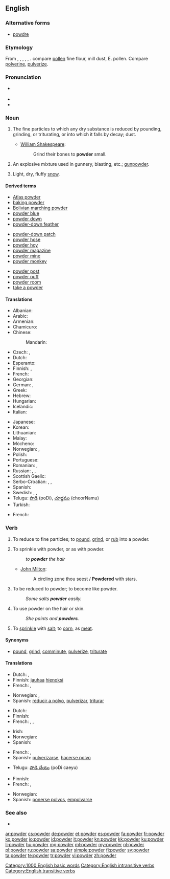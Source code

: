 ==English==

===Alternative forms===
* [[powdre]] {{qualifier|obsolete}}

===Etymology===
From {{etyl|enm|en}} {{term|poudre||lang=enm}}, {{term|pouldre||lang=enm}}, {{etyl|fro|en}} {{term|poudre||lang=fro}}, {{term|poldre||lang=fro}}, {{term|puldre||lang=fro}}, {{etyl|la|en}} {{term|pulvis||lang=la|dust, powder}}. compare [[pollen]] fine flour, mill dust, E. pollen. Compare [[polverine]], [[pulverize]].

===Pronunciation===
* {{a|UK}} {{IPA|/paʊ.də(ɹ)/}}
* {{audio|en-us-powder.ogg|Audio (US)}}
* {{rhymes|aʊdə(ɹ)}}

===Noun===
{{en-noun|s|-}}

# The fine particles to which any dry substance is reduced by pounding, grinding, or triturating, or into which it falls by decay; dust.
#* {{rfdate}} [[w:William Shakespeare|William Shakespeare]]:
#*: Grind their bones to '''powder''' small.
# An explosive mixture used in gunnery, blasting, etc.; [[gunpowder]].
# {{informal}} Light, dry, fluffy [[snow]].

====Derived terms====
{{rel-top3|Terms derived from powder (noun)}}
* [[Atlas powder]]
* [[baking powder]]
* [[Bolivian marching powder]]
* [[powder blue]]
* [[powder down]]
* [[powder-down feather]]
{{rel-mid3}}
* [[powder-down patch]]
* [[powder hose]]
* [[powder hoy]]
* [[powder magazine]]
* [[powder mine]]
* [[powder monkey]]
{{rel-mid3}}
* [[powder post]]
* [[powder puff]]
* [[powder room]]
* [[take a powder]]
{{rel-bottom}}

====Translations====
{{trans-top|fine particles}}
* Albanian: {{t-|sq|pluhur|m}}
* Arabic: {{t-|ar|مسحوق|m|tr=masHuuq|sc=Arab}}
* Armenian: {{t-|hy|փոշի|tr=p'oši}}
* Chamicuro: {{tø|ccc|ijpe}}
* Chinese:
*: Mandarin: {{t|cmn|粉|tr=fěn|sc=Hani}}
* Czech: {{t+|cs|prach}}, {{t+|cs|prášek}}
* Dutch: {{t+|nl|poeder|m}}
* Esperanto: {{t-|eo|pulvoro}}
* Finnish: {{t+|fi|jauhe}}, {{t+|fi|pulveri}}
* French: {{t+|fr|poudre|m}}
* Georgian: {{t-|ka|ფხვნილი|tr=p'xvnili|sc=Geor}}
* German: {{t+|de|Puder|m}}, {{t+|de|Pulver|n}}
* Greek: {{t+|el|σκόνη}}
* Hebrew: {{t+|he|אבקה|f|tr=avka}}
* Hungarian: {{t+|hu|por}}
* Icelandic: {{t+|is|duft|n}}
* Italian: {{t+|it|polvere|m}}
{{trans-mid}}
* Japanese: {{t+|ja|粉|tr=こな, kona|sc=Jpan}}
* Korean: {{t+|ko|가루|tr=garu|sc=Hang}}
* Lithuanian: {{t-|lt|milteliai|m-p}}
* Malay: {{t-|ms|serbuk}}
* Mòcheno: {{tø|mhn|pulver}}
* Norwegian: {{t-|no|pudder|n}}, {{t+|no|støv|n}}
* Polish: {{t+|pl|proszek|m}}
* Portuguese: {{t+|pt|pó|m}}
* Romanian: {{t-|ro|pudră|f}}, {{t-|ro|pulbere|f}}
* Russian: {{t+|ru|порошок|m|tr=porošók}}, {{qualifier|cosmetics, medicine}} {{t+|ru|пудра|f|tr=púdra|sc=Cyrl}}, {{qualifier|medicine}} {{t+|ru|присыпка|f|tr=prisýpka|sc=Cyrl}}
* Scottish Gaelic: {{t-|gd|fùdar|m}}
* Serbo-Croatian: {{t-|sh|prašak|m}}, {{t-|sh|prah|m|alt=prȃh}}, {{t-|sh|prašina|f|alt=pràšina}}
* Spanish: {{t+|es|polvo|m}}
* Swedish: {{t+|sv|pulver|n}}, {{t-|sv|puder|n}}, {{t+|sv|stoft|n}}
* Telugu: [[పొడి]] (poDi), [[చూర్ణము]] (choorNamu)
* Turkish: {{t+|tr|pudra}}
{{trans-bottom}}

{{trans-see|gunpowder}}

{{trans-top|snow}}
* French: {{t+|fr|poudreuse|f}}
{{trans-mid}}
{{trans-bottom}}

===Verb===
{{en-verb}}

# {{transitive}} To reduce to fine particles; to [[pound]], [[grind]], or [[rub]] into a powder.
# {{transitive}} To sprinkle with powder, or as with powder.
#: ''to '''powder''' the hair''
#* {{rfdate}} [[w:John Milton|John Milton]]:
#*: A circling zone thou seest / '''Powdered''' with stars.
# {{intransitive}} To be reduced to powder; to become like powder.
#: ''Some salts '''powder''' easily.''
# {{intransitive}} To use powder on the hair or skin.
#: ''She paints and '''powders'''.''
# {{transitive}} To [[sprinkle]] with [[salt]]; to [[corn]], as [[meat]].

====Synonyms====
* {{sense|to reduce to fine particles}} [[pound]], [[grind]], [[comminute]], [[pulverize]], [[triturate]]

====Translations====
{{trans-top|to reduce to fine particles}}
* Dutch: {{t-|nl|fijnmalen}}, {{t+|nl|malen}}
* Finnish: [[jauhaa]] [[hieno|hienoksi]]
* French: {{t-|fr|réduire en poudre}}, {{t+|fr|pulvériser}}
{{trans-mid}}
* Norwegian: {{t-|no|pulverisere}}, {{t+|no|knuse}}
* Spanish: [[reducir a polvo]], [[pulverizar]], [[triturar]]
{{trans-bottom}}

{{trans-top|to sprinkle with powder}}
* Dutch: {{t-|nl|bepoederen}}
* Finnish: {{t-|fi|sirotella}}
* French: {{t+|fr|poudrer}}, {{t+|fr|pulvériser|alt=pulvériser (sur)}}, {{t+|fr|saupoudrer}}
{{trans-mid}}
* Irish: {{t-|ga|púdráil}}
* Norwegian: {{t-|no|pudre}}
* Spanish: {{t-|es|espolvorear}}
{{trans-bottom}}

{{trans-top|to be reduced to powder}}
* French: {{t-|fr|se réduire en poudre}}, {{t-|fr|se pulvériser}}
* Spanish: [[pulverizarse]], [[hacerse polvo]]
{{trans-mid}}
* Telugu: [[పొడి చేయు]] (poDi caeyu)
{{trans-bottom}}

{{trans-top|to use powder on the hair or skin}}
* Finnish: {{t-|fi|puuteroida}}
* French: {{t-|fr|se poudrer}}, {{t-|fr|se repoudrer}}
{{trans-mid}}
* Norwegian: {{t-|no|pudre}}
* Spanish: [[ponerse polvos]], [[empolvarse]]
{{trans-bottom}}

===See also===
* {{pedia}}

[[Category:1000 English basic words]]
[[Category:English intransitive verbs]]
[[Category:English transitive verbs]]

[[ar:powder]]
[[cs:powder]]
[[de:powder]]
[[et:powder]]
[[es:powder]]
[[fa:powder]]
[[fr:powder]]
[[ko:powder]]
[[io:powder]]
[[id:powder]]
[[it:powder]]
[[kn:powder]]
[[kk:powder]]
[[ku:powder]]
[[li:powder]]
[[hu:powder]]
[[mg:powder]]
[[ml:powder]]
[[my:powder]]
[[nl:powder]]
[[pl:powder]]
[[ru:powder]]
[[sa:powder]]
[[simple:powder]]
[[fi:powder]]
[[sv:powder]]
[[ta:powder]]
[[te:powder]]
[[tr:powder]]
[[vi:powder]]
[[zh:powder]]